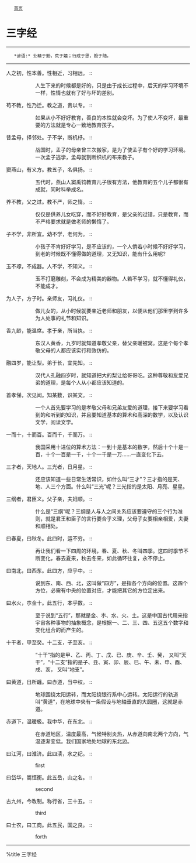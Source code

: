 <div class="nav">
	[[../index|首页]]
</div>
= 三字经 =
----
    *谚语:* 业精于勤，荒于嬉；行成于思，毁于随。
----

人之初，性本善。性相近，习相远。 ::
:: 人生下来的时候都是好的，只是由于成长过程中，后天的学习环境不一样，性情也就有了好与坏的差别。

苟不教，性乃迁。教之道，贵以专。 ::
:: 如果从小不好好教育，善良的本性就会变坏。为了使人不变坏，最重要的方法就是专心一致地教育孩子。

昔孟母，择邻处。子不学，断机杼。 ::
:: 战国时，孟子的母亲曾三次搬家，是为了使孟子有个好的学习环境。一次孟子逃学，孟母就割断织机的布来教子。

窦燕山，有义方。教五子，名俱扬。 ::
:: 五代时，燕山人窦禹钧教育儿子很有方法，他教育的五个儿子都很有成就，同时科举成名。

养不教，父之过。教不严，师之惰。 ::
:: 仅仅是供养儿女吃穿，而不好好教育，是父亲的过错，只是教育，而不严格要求就是做老师的懒惰了。

子不学，非所宜。幼不学，老何为。 ::
:: 小孩子不肯好好学习，是不应该的，一个人倘若小时候不好好学习，到老的时候既不懂得做的道理，又无知识，能有什么用呢?

玉不琢，不成器。人不学，不知义。 ::
:: 玉不打磨雕刻，不会成为精美的器物。人若不学习，就不懂得礼仪，不能成才。

为人子，方子时。亲师友，习礼仪。 ::
:: 做儿女的，从小时候就要亲近老师和朋友，以便从他们那里学到许多为人处事的礼节和知识。

香九龄，能温席。孝于亲，所当执。 ::
:: 东汉人黄香，九岁时就知道孝敬父亲，替父亲暖被窝。这是个每个孝敬父母的人都应该实行和效仿的。

融四岁，能让梨。弟于长，宜先知。 ::
:: 汉代人孔融四岁时，就知道把大的梨让给哥哥吃。这种尊敬和友爱兄弟的道理，是每个人从小都应该知道的。

首孝悌，次见闻。知某数，识某文。 ::
:: 一个人首先要学习的是孝敬父母和兄弟友爱的道理，接下来要学习看到的和听到的知识，并且要知道基本的算术和高深的数学，以及认识文学，阅读文学。

一而十，十而百。百而千，千而万。 ::
:: 我国采用十进位的算术方法：一到十是基本的数字，然后十个十是一百，十个一百是一千，十个一千是一万……一直变化下去。

三才者，天地人。三光者，日月星。 ::
:: 还应该知道一些日常生活常识，如什么叫“三才”？三才指的是天、地、人三个方面。什么叫“三光”呢？三光指的是太阳、月亮、星星。

三纲者，君臣义。父子亲，夫妇顺。 ::
:: 什么是“三纲”呢？三纲是人与人之间关系应该要遵守的三个行为准则，就是君王和臣子的言行要合乎义理，父母子女要相亲相爱，夫妻和顺相处。

曰春夏，曰秋冬。此四时，运不穷。 ::
:: 再让我们看一下四周的环境，春、夏、秋、冬叫四季。这四时季节不断变化，春去夏来，秋去冬来，如此循环往复，永不停止。

曰南北，曰西东。此四方，应乎中。 ::
:: 说到东、南、西、北，这叫做“四方”，是指各个方向的位置。这四个方位，必需有中央的位置对应，才能把其它的方位定出来。

曰水火，朩金十。此五行，本乎数。 ::
:: 至于说到“五行”，那就是金、朩、水、火、土。这是中国古代用来指宇宙各种事物的抽象概念，是根据一、二、三、四、五这五个数字和变化组合的而产生的。

十干者，甲至癸。十二支，子至亥。 ::
:: “十干”指的是甲、乙、丙、丁、戊、已、庚、辛、壬、癸， 又叫“天干”，“十二支”指的是子、丑、寅、卯、辰、巳、午、未、申、酉、戌、亥， 又叫“地支”。

曰黄道，日所躔。曰赤道，当中权。 ::
:: 地球围绕太阳运转，而太阳绕银行系中心运转。太阳运行的轨道叫“黄道”，在地球中央有一条假设与地轴垂直的大圆圈，这就是赤道。

赤道下，温暖极。我中华，在东北。 ::
:: 在赤道地区，温度最高，气候特别炎热，从赤道向南北两个方向，气温逐渐变低。我们国家地处地球的东北边。

曰江河，曰淮济。此四渎，水之纪。 ::
:: first

曰岱华，嵩恒衡。此五岳，山之名。 ::
:: second

古九州，今改制。称行省，三十五。 ::
:: third

曰士农，曰工商。此五民，国之良。 ::
:: forth

----
%title 三字经 
